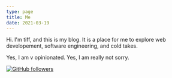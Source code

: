 ```yaml
---
type: page
title: Me
date: 2021-03-19
---
```


Hi. I'm tiff, and this is my blog. It is a place for me to explore web developement, software engineering, and cold takes.

Yes, I am v opinionated. Yes, I am really not sorry.

<p>
  <a href="https://github.com/twhite96">
    <img alt="GitHub followers" src="https://img.shields.io/github/followers/twhite96?color=black&logo=Github&logoColor=white&style=for-the-badge">
  </a>
</p>